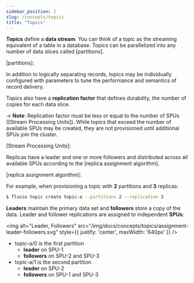 ```yaml
---
sidebar_position: 2
slug: /concepts/topics
title: "Topics"
---
```


**Topics** define a **data stream**. You can think of a topic as the streaming equivalent of a table in a database. Topics can be parallelized into any number of data slices called [partitions].

[partitions]:

In addition to logically separating records, topics may be individually configured
with parameters to tune the performance and semantics of record delivery.

Topics also have a **replication factor** that defines durability, the number of copies for each data slice.

-> **Note**: Replication factor must be less or equal to the number of SPUs ([Stream Processing Units]).  While topics that exceed the number of available SPUs may be created, they are not provisioned until additional SPUs join the cluster.

[Stream Processing Units]:

Replicas have a leader and one or more followers and distributed across all available SPUs according to the [replica assignment algorithm].

[replica assignment algorithm]:

For example, when provisioning a topic with **2** partitions and **3** replicas:

```bash
$ fluvio topic create topic-a --partitions 2 --replication 3
```

**Leaders** maintain the primary data set and **followers** store a copy of the data. Leader and follower replications are assigned to independent **SPUs**:

<img
  alt="Leader, Followers"
  src="/img/docs/concepts/topics/assignment-leader-followers.svg"
  style={{ justify: 'center', maxWidth: '640px' }}
/>

* topic-a/0 is the first partition
    * **leader** on SPU-1
    * **followers** on SPU-2 and SPU-3
* topic-a/1 is the second partition
    * **leader** on SPU-2
    * **followers** on SPU-1 and SPU-3
